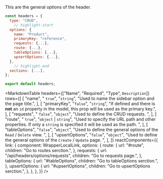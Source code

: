
This are the general options of the header.

```js
const headers = {
  type: "CRUD",
    // highlight-start
  options: {
    name: "Product",
    primaryKey: "reference",
    requests: {...},
    route: {...},
    tableOptions: {...},
    upsertOptions: {...},
  },
    // highlight-end
  sections: [...],
};

export default headers;
```

<MarkdownTable
  headers={["Name", "Required", "Type", `Description`]}
  rows={[
    [
      "name",
      " `true`",
      "`string`",
      "Used to name the sidebar option and the page title.",
    ],
    [
      "primaryKey",
      "`false`",
      "`string`",
      "If defined and there is **not** an `id` property in the model, this prop will be used as the primary key.",
    ],
    [
      "requests",
      " `false`",
      "`object`",
      "Used to define the CRUD requests. <rc cn=link o=requests />",
    ],
    [
      "route",
      " `true`",
      "`object` | `string`",
      "Used to specify the URL path and other properties. If only a `string` is specified it will be used as the path. <rc cn=link o=route />",
    ],
    [
      "tableOptions",
      "`false`",
      "`object`",
      "Used to define the general options of the `Read` / `Delete` view. <rc cn=link o=tableOptions />",
    ],
    [
      "upsertOptions",
      "`false`",
      "`object`",
      "Used to define the general options of the `Create` / `Update` page. <rc cn=link o=upsertOptions />",
    ],
  ]}
  reactComponents={{
    link: {
      component: WrapperLocalLink,
      options: {
        route: {
          url: "#route",
          children: "Go to routes serction.",
        },
        requests: {
          url: "/api/headers/options/requests",
          children: "Go to requests page.",
        },
        tableOptions: {
          url: "#tableOptions",
          children: "Go to tableOptions serction.",
        },
        upsertOptions: {
          url: "#upsertOptions",
          children: "Go to upsertOptions serction.",
        },
      },
    },
  }}
/>
